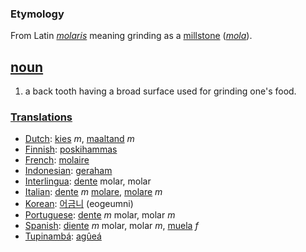 === Etymology ===
From Latin ''[[molaris]]'' meaning grinding as a [[millstone]] (''[[mola]]'').

== [[noun]] ==
# a back tooth having a broad surface used for grinding one's food.

===[[Translation]]s===
*[[Dutch]]: [[kies]] ''m'', [[maaltand]] ''m''
*[[Finnish]]: [[poskihammas]]
*[[French]]: [[molaire]]
*[[Indonesian]]: [[geraham]]
*[[Interlingua]]: [[dente]] molar, molar
*[[Italian]]: [[dente]] ''m'' [[molare]], [[molare]] ''m''
*[[Korean]]: [[어금니]] (eogeumni)
*[[Portuguese]]: [[dente]] ''m'' molar, molar ''m''
*[[Spanish]]: [[diente]] ''m'' molar, molar ''m'', [[muela]] ''f''
*[[Tupinambá]]: [[agûeá]]